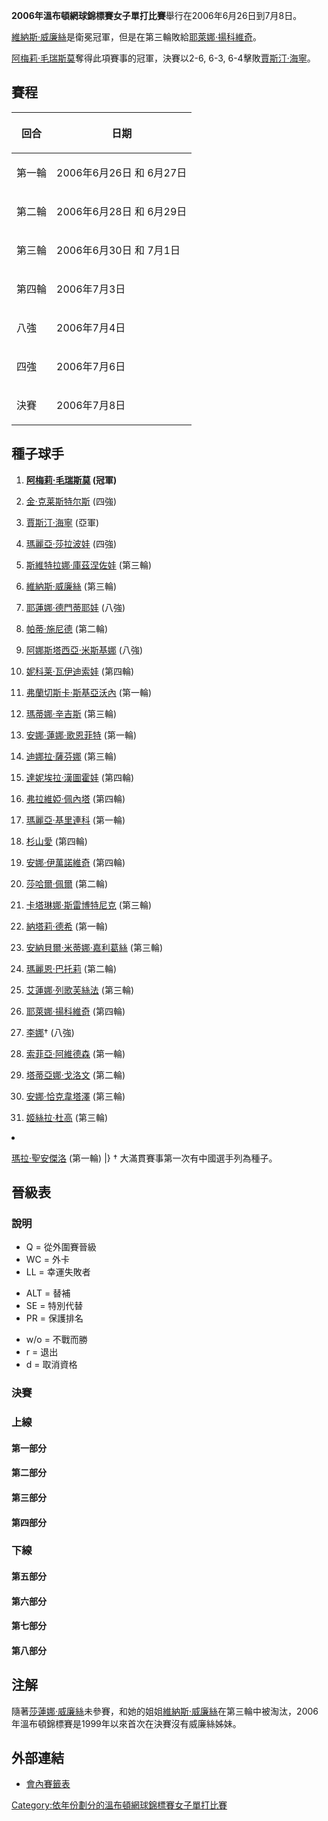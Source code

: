 {{noteTA|G1=Tennis}}

{{main|2006年溫布爾登網球錦標賽}}

'''2006年溫布頓網球錦標賽女子單打比賽'''舉行在2006年6月26日到7月8日。

[[維納斯·威廉絲|維納斯·威廉絲]]是衛冕冠軍，但是在第三輪敗給[[耶萊娜·揚科維奇|耶萊娜·揚科維奇]]。

[[阿梅莉·毛瑞斯莫|阿梅莉·毛瑞斯莫]]奪得此項賽事的冠軍，決賽以2-6, 6-3, 6-4擊敗[[賈斯汀·海寧|賈斯汀·海寧]]。

==賽程==
{| class="wikitable"
! 回合 !! 日期
|-
| 第一輪 ||2006年6月26日 和 6月27日
|-
| 第二輪 ||2006年6月28日 和 6月29日
|-
| 第三輪 ||2006年6月30日 和 7月1日
|-
| 第四輪 ||2006年7月3日
|-
| 八強 ||2006年7月4日
|-
| 四強 ||2006年7月6日
|-
| 決賽 ||2006年7月8日
|}

==種子球手==
{{col-begin}}
{{col-2}}
#{{flagicon|FRA}} '''[[阿梅莉·毛瑞斯莫|阿梅莉·毛瑞斯莫]] (冠軍)'''
#{{flagicon|BEL}} [[金·克莱斯特尔斯|金·克莱斯特尔斯]] (四強)
#{{flagicon|BEL}} [[賈斯汀·海寧|賈斯汀·海寧]] (亞軍)
#{{flagicon|RUS}} [[瑪麗亞·莎拉波娃|瑪麗亞·莎拉波娃]] (四強)
#{{flagicon|RUS}} [[斯維特拉娜·庫茲涅佐娃|斯維特拉娜·庫茲涅佐娃]] (第三輪)
#{{flagicon|USA}} [[維納斯·威廉絲|維納斯·威廉絲]]  (第三輪)
#{{flagicon|RUS}} [[耶蓮娜·德門蒂耶娃|耶蓮娜·德門蒂耶娃]] (八強)
#{{flagicon|SUI}} [[帕蒂·施尼德|帕蒂·施尼德]] (第二輪)
#{{flagicon|RUS}} [[阿娜斯塔西亞·米斯基娜|阿娜斯塔西亞·米斯基娜]] (八強)
#{{flagicon|CZE}} [[妮科莱·瓦伊迪索娃|妮科莱·瓦伊迪索娃]] (第四輪)
#{{flagicon|ITA}} [[弗蘭切斯卡·斯基亞沃內|弗蘭切斯卡·斯基亞沃內]] (第一輪)
#{{flagicon|SUI}} [[瑪蒂娜·辛吉斯|瑪蒂娜·辛吉斯]] (第三輪)
#{{flagicon|GER}} [[安娜·蓮娜·歌恩菲特|安娜·蓮娜·歌恩菲特]] (第一輪)
#{{flagicon|RUS}} [[迪娜拉·薩芬娜|迪娜拉·薩芬娜]] (第三輪)
#{{flagicon|SVK}} [[達妮埃拉·漢圖霍娃|達妮埃拉·漢圖霍娃]] (第四輪)
#{{flagicon|ITA}} [[弗拉維婭·佩內塔|弗拉維婭·佩內塔]] (第四輪)
{{col-2}}
<ol start="17">
<li>{{flagicon|RUS}} [[瑪麗亞·基里連科|瑪麗亞·基里連科]] (第一輪)
<li>{{flagicon|JPN}} [[杉山愛|杉山愛]] (第四輪)
<li>{{flagicon|SCG}} [[安娜·伊萬諾維奇|安娜·伊萬諾維奇]] (第四輪)
<li>{{flagicon|ISR}} [[莎哈爾·佩爾|莎哈爾·佩爾]] (第二輪)
<li>{{flagicon|SLO}} [[卡塔琳娜·斯雷博特尼克|卡塔琳娜·斯雷博特尼克]] (第三輪)
<li>{{flagicon|FRA}} [[納塔莉·德希|納塔莉·德希]] (第一輪)
<li>{{flagicon|ESP}} [[安納貝爾·米蒂娜·嘉利葛絲|安納貝爾·米蒂娜·嘉利葛絲]] (第三輪)
<li>{{flagicon|FRA}} [[瑪麗恩·巴托莉|瑪麗恩·巴托莉]] (第二輪)
<li>{{flagicon|RUS}} [[艾蓮娜·列歌芙絲法|艾蓮娜·列歌芙絲法]] (第三輪)
<li>{{flagicon|SCG}} [[耶萊娜·揚科維奇|耶萊娜·揚科維奇]] (第四輪)
<li>{{flagicon|CHN}} [[李娜_(網球運動員)|李娜]]† (八強)
<li>{{flagicon|SWE}} [[索菲亞·阿維德森|索菲亞·阿維德森]] (第一輪)
<li>{{flagicon|FRA}} [[塔蒂亞娜·戈洛文|塔蒂亞娜·戈洛文]] (第二輪)
<li>{{flagicon|RUS}} [[安娜·恰克韋塔澤|安娜·恰克韋塔澤]] (第三輪)
<li>{{flagicon|ARG}} [[姬絲拉·杜高|姬絲拉·杜高]] (第三輪)
<li>{{flagicon|ITA}} [[瑪拉·聖安傑洛|瑪拉·聖安傑洛]] (第一輪)
|}
† 大滿貫賽事第一次有中國選手列為種子。

== 晉級表 ==
=== 說明 ===
{{col-begin}}
{{col-3}}
* Q = 從外圍賽晉級
* WC = 外卡
* LL = 幸運失敗者
{{col-3}}
* ALT = 替補
* SE = 特別代替
* PR = 保護排名
{{col-3}}
* w/o = 不戰而勝
* r = 退出
* d = 取消資格
{{col-end}}

===決賽===
{{8TeamBracket-Tennis3
| team-width=175
| RD1-seed1=1
| RD1-team1={{flagicon|FRA}} '''[[阿梅莉·毛瑞斯莫|毛瑞斯莫]]
| RD1-score1-1='''6
| RD1-score1-2=3
| RD1-score1-3='''6
| RD1-seed2=9 
| RD1-team2={{flagicon|RUS}} [[阿娜斯塔西亞·米斯基娜|米斯基娜]]
| RD1-score2-1=1
| RD1-score2-2='''6
| RD1-score2-3=3
| RD1-seed3=4 
| RD1-team3={{flagicon|RUS}} '''[[瑪麗亞·莎拉波娃|莎拉波娃]]
| RD1-score3-1='''6
| RD1-score3-2='''6
| RD1-score3-3= 
| RD1-seed4=7 
| RD1-team4={{flagicon|RUS}} [[耶蓮娜·德門蒂耶娃|德門蒂耶娃]]
| RD1-score4-1=1
| RD1-score4-2=4
| RD1-score4-3= 
| RD1-seed5=Q 
| RD1-team5={{flagicon|FRA}} [[斯維玲·布雷蒙·貝爾特拉梅|布雷蒙]]
| RD1-score5-1=4
| RD1-score5-2=4
| RD1-score5-3= 
| RD1-seed6=3
| RD1-team6={{flagicon|BEL}} '''[[賈斯汀·海寧|海寧]]
| RD1-score6-1='''6
| RD1-score6-2='''6
| RD1-score6-3= 
| RD1-seed7=27
| RD1-team7={{flagicon|CHN}} [[李娜_(網球運動員)|李]]
| RD1-score7-1=4
| RD1-score7-2=5
| RD1-score7-3= 
| RD1-seed8=2
| RD1-team8={{flagicon|BEL}} '''[[金·克莱斯特尔斯|克莱斯特尔斯]]
| RD1-score8-1='''6
| RD1-score8-2='''7
| RD1-score8-3= 

| RD2-seed1=1
| RD2-team1={{flagicon|FRA}} '''[[阿梅莉·毛瑞斯莫|毛瑞斯莫]]
| RD2-score1-1='''6
| RD2-score1-2=3
| RD2-score1-3='''6
| RD2-seed2=4
| RD2-team2={{flagicon|RUS}} [[瑪麗亞·莎拉波娃|莎拉波娃]]
| RD2-score2-1=3
| RD2-score2-2='''6'''
| RD2-score2-3=2
| RD2-seed3=3
| RD2-team3={{flagicon|BEL}} '''[[賈斯汀·海寧|海寧]]'''
| RD2-score3-1='''6'''
| RD2-score3-2='''7'''
| RD2-score3-3= 
| RD2-seed4=2
| RD2-team4={{flagicon|BEL}} [[金·克莱斯特尔斯|克莱斯特尔斯]]
| RD2-score4-1=4
| RD2-score4-2=6

| RD3-seed1=1
| RD3-team1={{flagicon|FRA}} '''[[阿梅莉·毛瑞斯莫|毛瑞斯莫]]
| RD3-score1-1=2
| RD3-score1-2='''6
| RD3-score1-3='''6
| RD3-seed2=3
| RD3-team2={{flagicon|BEL}} [[賈斯汀·海寧|海寧]]
| RD3-score2-1='''6
| RD3-score2-2=3
| RD3-score2-3=4
}}
===上線===
====第一部分====
{{16TeamBracket-Compact-Tennis3
| RD1 = 第一輪
| RD2 = 第二輪
| RD3 = 第三輪
| RD4 = 第四輪

| RD1-seed01=1
| RD1-team01={{flagicon|FRA}} '''[[阿梅莉·毛瑞斯莫|毛瑞斯莫]]'''
| RD1-score01-1='''6''' |RD1-score01-2='''6'''
| RD1-seed02=Q
| RD1-team02={{flagicon|Croatia}} [[Ivana_Abramović|Abramovic]]
| RD1-score02-1=0       |RD1-score02-2=0
| RD1-seed03=
| RD1-team03={{flagicon|NED}} [[米雪拉·克拉查克|克拉查克]]
| RD1-score03-1=5       |RD1-score03-2=3
| RD1-seed04=
| RD1-team04={{flagicon|AUS}} '''[[薩曼莎·斯托瑟|斯托瑟]]'''
| RD1-score04-1='''7''' |RD1-score04-2='''6'''
| RD1-seed05=
| RD1-team05={{flagicon|SVK}} [[Jarmila_Gajdosova|Gajdosova]]
| RD1-score05-1=2       |RD1-score05-2=3
| RD1-seed06=Q
| RD1-team06={{flagicon|AUS}} '''[[Nicole_Pratt|Pratt]]'''
| RD1-score06-1='''6''' |RD1-score06-2='''6'''
| RD1-seed07=
| RD1-team07={{flagicon|ARG}} [[Mariana_Díaz-Oliva|Díaz-Oliva]]
| RD1-score07-1='''6''' |RD1-score07-2=2       |RD1-score07-3=7
| RD1-seed08=29
| RD1-team08={{flagicon|FRA}} '''[[塔蒂亞娜·戈洛文|戈洛文]]'''
| RD1-score08-1=3       |RD1-score08-2='''6''' |RD1-score08-3='''9'''
| RD1-seed09=19
| RD1-team09={{flagicon|Serbia and Montenegro}} '''[[安娜·伊萬諾維奇|伊萬諾維奇]]'''
| RD1-score09-1='''7''' |RD1-score09-2='''7'''
| RD1-seed10=
| RD1-team10={{flagicon|SUI}} [[艾曼紐·加利亞爾迪|加利亞爾迪]]
| RD1-score1001=5       |RD1-score10-2=6
| RD1-seed11=
| RD1-team11={{flagicon|POL}} [[Marta_Domachowska|Domachowska]]
| RD1-score11-1=3       |RD1-score11-2='''7''' |RD1-score11-3=4
| RD1-seed12=WC
| RD1-team12={{flagicon|GBR}} '''[[Sarah_Borwell|Borwell]]'''
| RD1-score12-1='''6''' |RD1-score12-2='''6''' |RD1-score12-3='''6'''
| RD1-seed13=
| RD1-team13={{flagicon|USA}} '''[[Mashona_Washington|Washington]]'''
| RD1-score13-1='''6''' |RD1-score13-2='''6'''
| RD1-seed14=
| RD1-team14={{flagicon|GER}} [[祖莉雅·舒露芙|舒露芙]]
| RD1-score14-1=3       |RD1-score14-2=4
| RD1-seed15=
| RD1-team15={{flagicon|USA}} [[Jill_Craybas|Craybas]]
| RD1-score15-1='''6''' |RD1-score15-2=5       |RD1-score15-3=5
| RD1-seed16=14
| RD1-team16={{flagicon|RUS}} '''[[迪娜拉·薩芬娜|薩芬娜]]'''
| RD1-score16-1=3       |RD1-score16-2='''7''' |RD1-score16-3='''7'''

| RD2-seed01=1
| RD2-team01={{flagicon|FRA}} '''[[阿梅莉·毛瑞斯莫|毛瑞斯莫]]'''
| RD2-score01-1='''6''' |RD2-score01-2='''6'''
| RD2-seed02=
| RD2-team02={{flagicon|AUS}} [[薩曼莎·斯托瑟|斯托瑟]]
| RD2-score02-1=4       |RD2-score02-2=2
| RD2-seed03=Q
| RD2-team03={{flagicon|AUS}} '''[[Nicole_Pratt|Pratt]]'''
| RD2-score03-1=2       |RD2-score03-2='''6''' |RD2-score03-3='''6'''
| RD2-seed04=29
| RD2-team04={{flagicon|FRA}} [[塔蒂亞娜·戈洛文|戈洛文]]
| RD2-score04-1='''6''' |RD2-score04-2=4       |RD2-score04-3=4
| RD2-seed05=19
| RD2-team05={{flagicon|Serbia and Montenegro}} '''[[安娜·伊萬諾維奇|伊萬諾維奇]]'''
| RD2-score05-1='''6''' |RD2-score05-2='''6'''
| RD2-seed06=WC
| RD2-team06={{flagicon|GBR}} [[Sarah_Borwell|Borwell]]
| RD2-score06-1=1       |RD2-score06-2=2
| RD2-seed07=
| RD2-team07={{flagicon|USA}} [[Mashona_Washington|Washington]]
| RD2-score07-1='''6''' |RD2-score07-2=4       |RD2-score07-3=1
| RD2-seed08=14
| RD2-team08={{flagicon|RUS}} '''[[迪娜拉·薩芬娜|薩芬娜]]'''
| RD2-score08-1=4       |RD2-score08-2='''6''' |RD2-score08-3='''6'''

| RD3-seed01=1
| RD3-team01={{flagicon|FRA}} '''[[阿梅莉·毛瑞斯莫|毛瑞斯莫]]'''
| RD3-score01-1='''6''' |RD3-score01-2='''6'''
| RD3-seed02=Q
| RD3-team02={{flagicon|AUS}} [[Nicole_Pratt|Pratt]]
| RD3-score02-1=1       |RD3-score02-2=2
| RD3-seed03=19
| RD3-team03={{flagicon|Serbia and Montenegro}} '''[[安娜·伊萬諾維奇|伊萬諾維奇]]'''
| RD3-score03-1=3       |RD3-score03-2='''7''' |RD3-score03-3='''6'''
| RD3-seed04=14
| RD3-team04={{flagicon|RUS}} [[迪娜拉·薩芬娜|薩芬娜]]
| RD3-score04-1='''6''' |RD3-score04-2=6       |RD3-score04-3=1

| RD4-seed01=1
| RD4-team01={{flagicon|FRA}} '''[[阿梅莉·毛瑞斯莫|毛瑞斯莫]]'''
| RD4-score01-1='''6''' |RD4-score01-2='''6'''
| RD4-seed02=19
| RD4-team02={{flagicon|Serbia and Montenegro}} [[安娜·伊萬諾維奇|伊萬諾維奇]]
| RD4-score02-1=3       |RD4-score02-2=4
}}

====第二部分====
{{16TeamBracket-Compact-Tennis3
| RD1 = 第一輪
| RD2 = 第二輪
| RD3 = 第三輪
| RD4 = 第四輪

| RD1-seed01=9
| RD1-team01={{flagicon|RUS}} '''[[阿娜斯塔西亞·米斯基娜|米斯基娜]]'''
| RD1-score01-1='''6''' |RD1-score01-2='''6'''
| RD1-seed02=WC
| RD1-team02={{flagicon|ZIM}} [[卡拉·布萊克|布萊克]]
| RD1-score02-1=0       |RD1-score02-2=4
| RD1-seed03=
| RD1-team03={{flagicon|GER}} '''[[Martina_Müller|Müller]]'''
| RD1-score03-1='''6''' |RD1-score03-2='''6'''
| RD1-seed04=
| RD1-team04={{flagicon|EST}} [[卡婭·卡內皮|卡內皮]]
| RD1-score04-1=4       |RD1-score04-2=4
| RD1-seed05=Q
| RD1-team05={{flagicon|ARG}} '''[[Clarisa_Fernández|Fernández]]'''
| RD1-score05-1='''6''' |RD1-score05-2=4       |RD1-score05-3=4
| RD1-seed06=
| RD1-team06={{flagicon|ESP}} [[Conchita_Martínez_Granados|Martinez G.]]
| RD1-score06-1=2       |RD1-score06-2='''6''' |RD1-score06-3=3r
| RD1-seed07=
| RD1-team07={{flagicon|TPE}} [[謝淑薇|謝]]
| RD1-score07-1=3       |RD1-score07-2=2
| RD1-seed08=23
| RD1-team08={{flagicon|ESP}} '''[[安納貝爾·米蒂娜·嘉利葛絲|米蒂娜·嘉利葛絲]]'''
| RD1-score08-1='''7''' |RD1-score08-2='''6'''
| RD1-seed09=26
| RD1-team09={{flagicon|Serbia and Montenegro}} '''[[耶萊娜·揚科維奇|揚科維奇]]'''
| RD1-score09-1='''6''' |RD1-score09-2='''6'''
| RD1-seed10=
| RD1-team10={{flagicon|ESP}} [[Lourdes_Domínguez_Lino|Domínguez Lino]]
| RD1-score10-1=3       |RD1-score10-2=4
| RD1-seed11=LL
| RD1-team11={{flagicon|UKR}} [[尤莉亞·瓦庫連科|瓦庫連科]]
| RD1-score11-1=4       |RD1-score11-2=r
| RD1-seed12=
| RD1-team12={{flagicon|USA}} '''[[金久慈|金]]'''
| RD1-score12-1=5
| RD1-seed13=
| RD1-team13={{flagicon|USA}} '''[[麗莎·雷蒙德|雷蒙德]]'''
| RD1-score13-1=3
| RD1-seed14=Q
| RD1-team14={{flagicon|RUS}} [[Yaroslava_Shvedova|Shvedova]]
| RD1-score14-1=5       |RD1-score14-2=r
| RD1-seed15=
| RD1-team15={{flagicon|USA}} [[比丹妮·瑪迪克|瑪迪克]]
| RD1-score15-1=1       |RD1-score15-2=0
| RD1-seed16=6
| RD1-team16={{flagicon|USA}} '''[[維納斯·威廉絲|V 威廉絲]]'''
| RD1-score16-1='''6''' |RD1-score16-2='''6'''

| RD2-seed01=9
| RD2-team01={{flagicon|RUS}} '''[[阿娜斯塔西亞·米斯基娜|米斯基娜]]'''
| RD2-score01-1='''6''' |RD2-score01-2='''6'''
| RD2-seed02=
| RD2-team02={{flagicon|GER}} [[Martina_Müller|Müller]]
| RD2-score02-1=2       |RD2-score02-2=1
| RD2-seed03=Q
| RD2-team03={{flagicon|ARG}} [[Clarisa_Fernández|Fernández]]
| RD2-score03-1='''7''' |RD2-score03-2=5       |RD2-score03-3=9
| RD2-seed04=23
| RD2-team04={{flagicon|ESP}} '''[[安納貝爾·米蒂娜·嘉利葛絲|米蒂娜·嘉利葛絲]]'''
| RD2-score04-1=6       |RD2-score04-2='''7''' |RD2-score04-3='''11'''
| RD2-seed05=26
| RD2-team05={{flagicon|Serbia and Montenegro}} '''[[耶萊娜·揚科維奇|揚科維奇]]'''
| RD2-score05-1='''6''' |RD2-score05-2=4       |RD2-score05-3='''6'''
| RD2-seed06=
| RD2-team06={{flagicon|USA}} [[金久慈|金]]
| RD2-score06-1=2       |RD2-score06-2='''6''' |RD2-score06-3=4
| RD2-seed07=
| RD2-team07={{flagicon|USA}} [[麗莎·雷蒙德|雷蒙德]]
| RD2-score07-1='''7''' |RD2-score07-2=5       |RD2-score07-3=2
| RD2-seed08=6
| RD2-team08={{flagicon|USA}} '''[[維納斯·威廉絲|V 威廉絲]]'''
| RD2-score08-1=6       |RD2-score08-2='''7''' |RD2-score08-3='''6'''

| RD3-seed01=9
| RD3-team01={{flagicon|RUS}} '''[[阿娜斯塔西亞·米斯基娜|米斯基娜]]'''
| RD3-score01-1='''6''' |RD3-score01-2='''6'''
| RD3-seed02=23
| RD3-team02={{flagicon|ESP}} [[安納貝爾·米蒂娜·嘉利葛絲|米蒂娜·嘉利葛絲]]
| RD3-score02-1=3       |RD3-score02-2=4
| RD3-seed03=26
| RD3-team03={{flagicon|Serbia and Montenegro}} '''[[耶萊娜·揚科維奇|揚科維奇]]'''
| RD3-score03-1='''7''' |RD3-score03-2=4       |RD3-score03-3='''6'''
| RD3-seed04=6
| RD3-team04={{flagicon|USA}} [[維納斯·威廉絲|V 威廉絲]]
| RD3-score04-1=6       |RD3-score04-2='''6''' |RD3-score04-3=4

| RD4-seed01=9
| RD4-team01={{flagicon|RUS}} '''[[阿娜斯塔西亞·米斯基娜|米斯基娜]]'''
| RD4-score01-1='''6''' |RD4-score01-2='''7'''
| RD4-seed02=26
| RD4-team02={{flagicon|Serbia and Montenegro}} [[耶萊娜·揚科維奇|揚科維奇]]
| RD4-score02-1=4       |RD4-score02-2=6
}}

====第三部分====
{{16TeamBracket-Compact-Tennis3
| RD1=第一輪
| RD2=第二輪
| RD3=第三輪
| RD4=第四輪

| RD1-seed01=4
| RD1-team01={{flagicon|RUS}} '''[[瑪麗亞·莎拉波娃|莎拉波娃]]'''
| RD1-score01-1='''6''' |RD1-score01-2='''6'''
| RD1-seed02=
| RD1-team02={{flagicon|ISR}} [[Anna_Smashnova|Smashnova]]
| RD1-score02-1=2       |RD1-score02-2=0
| RD1-seed03=
| RD1-team03={{flagicon|USA}} '''[[Ashley_Harkleroad|Harkleroad]]'''
| RD1-score03-1='''6''' |RD1-score03-2='''6'''
| RD1-seed04=
| RD1-team04={{flagicon|CRO}} [[Jelena_Kostanić|Kostanić]]
| RD1-score04-1=3       |RD1-score04-2=2
| RD1-seed05=
| RD1-team05={{flagicon|ESP}} [[Laura_Pous-Tio|Pous-Tio]]
| RD1-score05-1=3       |RD1-score05-2=1
| RD1-seed06=
| RD1-team06={{flagicon|HUN}} '''[[Melinda_Czink|Czink]]'''
| RD1-score06-1='''6''' |RD1-score06-2='''6'''
| RD1-seed07=
| RD1-team07={{flagicon|USA}} '''[[艾美·弗雷澤|弗雷澤]]'''
| RD1-score07-1=3       |RD1-score07-2='''6''' |RD1-score07-3='''6'''
| RD1-seed08=32
| RD1-team08={{flagicon|ITA}} [[瑪拉·聖安傑洛|聖安傑洛]]
| RD1-score08-1='''6''' |RD1-score08-2=3       |RD1-score08-3=4
| RD1-seed09=20
| RD1-team09={{flagicon|ISR}} '''[[莎哈爾·佩爾|佩爾]]'''
| RD1-score09-1='''6''' |RD1-score09-2='''6'''
| RD1-seed10=
| RD1-team10={{flagicon|UKR}} [[Juliana_Fedak|Fedak]]
| RD1-score10-1=2       |RD1-score10-2=1
| RD1-seed11=
| RD1-team11={{flagicon|GRE}} [[埃萊妮·達尼利都|達尼利都]]
| RD1-score11-1=4       |RD1-score11-2=4
| RD1-seed12=
| RD1-team12={{flagicon|CHN}} '''[[彭帥|彭]]'''
| RD1-score12-1='''6''' |RD1-score12-2='''6'''
| RD1-seed13=
| RD1-team13={{flagicon|EST}} [[瑪蕾特·阿尼|阿尼]]
| RD1-score13-1=1       |RD1-score13-2=6
| RD1-seed14=
| RD1-team14={{flagicon|USA}} '''[[Laura_Granville|Granville]]'''
| RD1-score14-1='''6''' |RD1-score14-2='''7'''
| RD1-seed15=
| RD1-team15={{flagicon|GER}} [[Sandra_Klösel|Klösel]]
| RD1-score15-1='''7''' |RD1-score15-2=4       |RD1-score15-3=2
| RD1-seed16=16
| RD1-team16={{flagicon|ITA}} '''[[弗拉維婭·佩內塔|佩內塔]]'''
| RD1-score16=1=5       |RD1-score16-2='''6''' |RD1-score16-3='''6'''

| RD2-seed01=4
| RD2-team01={{flagicon|RUS}} '''[[瑪麗亞·莎拉波娃|莎拉波娃]]'''
| RD2-score01-1='''6''' |RD2-score01-2='''6'''
| RD2-seed02=
| RD2-team02={{flagicon|USA}} [[Ashley_Harkleroad|Harkleroad]]
| RD2-score02-1=2       |RD2-score02-2=2
| RD2-seed03=
| RD2-team03={{flagicon|HUN}} [[Melinda_Czink|Czink]]
| RD2-score03-1=2       |RD2-score03-2=3
| RD2-seed04=
| RD2-team04={{flagicon|USA}} '''[[艾美·弗雷澤|弗雷澤]]'''
| RD2-score04-1='''6''' |RD2-score04-2='''6'''
| RD2-seed05=20
| RD2-team05={{flagicon|ISR}} [[莎哈爾·佩爾|佩爾]]
| RD2-score05-1=4       |RD2-score05-2=6
| RD2-seed06=
| RD2-team06={{flagicon|CHN}} '''[[彭帥|彭]]'''
| RD2-score06-1='''6''' |RD2-score06-2='''7'''
| RD2-seed07=
| RD2-team07={{flagicon|USA}} [[Laura_Granville|Granville]]
| RD2-score07-1=2       |RD2-score07-2=1
| RD2-seed08=16
| RD2-team08={{flagicon|ITA}} '''[[弗拉維婭·佩內塔|佩內塔]]'''
| RD2-score08-1='''6''' |RD2-score08-2='''6'''

| RD3-seed01=4
| RD3-team01={{flagicon|RUS}} '''[[瑪麗亞·莎拉波娃|莎拉波娃]]'''
| RD3-score01-1='''6''' |RD3-score01-2='''6'''
| RD3-seed02=
| RD3-team02={{flagicon|USA}} [[艾美·弗雷澤|弗雷澤]]
| RD3-score02-1=3       |RD3-score02-2=2
| RD3-seed03=
| RD3-team03={{flagicon|CHN}} [[彭帥|彭]]
| RD3-score03-1=2       |RD3-score03-2=3
| RD3-seed04=16
| RD3-team04={{flagicon|ITA}} '''[[弗拉維婭·佩內塔|佩內塔]]'''
| RD3-score04-1='''6''' |RD3-score04-2='''6'''

| RD4-seed01=4
| RD4-team01={{flagicon|RUS}} '''[[瑪麗亞·莎拉波娃|莎拉波娃]]'''
| RD4-score01-1='''7''' |RD4-score01-2=3       |RD4-score01-3='''6'''
| RD4-seed02=16
| RD4-team02={{flagicon|ITA}} [[弗拉維婭·佩內塔|佩內塔]]
| RD4-score02-1=6       |RD4-score02-2='''6''' |RD4-score02-3=3
}}

====第四部分====
{{16TeamBracket-Compact-Tennis3
| RD1=第一輪
| RD2=第二輪
| RD3=第三輪
| RD4=第四輪

| RD1-seed01=11
| RD1-team01={{flagicon|ITA}} [[弗蘭切斯卡·斯基亞沃內|斯基亞沃內]]
| RD1-score01-1='''6''' |RD1-score01-2=3       |RD1-score01-3=4
| RD1-seed02=WC
| RD1-team02={{flagicon|GBR}} '''[[Melanie_South|South]]'''
| RD1-score02-1=3       |RD1-score02-2='''6''' |RD1-score02-3='''6'''
| RD1-seed03=
| RD1-team03={{flagicon|USA}} '''[[謝尼·佩里|佩里]]'''
| RD1-score03-1='''7''' |RD1-score03-2=5       |RD1-score03-3='''7'''
| RD1-seed04=Q
| RD1-team04={{flagicon|GER}} [[Kristina_Barrois|Barrois]]
| RD1-score04-1=5       |RD1-score04-2='''7''' |RD1-score04-3=6
| RD1-seed05=
| RD1-team05={{flagicon|RUS}} '''[[Anastassia_Rodionova|Rodionova]]'''
| RD1-score05-1=1       |RD1-score05-2='''7''' |RD1-score05-3='''6'''
| RD1-seed06=
| RD1-team06={{flagicon|FRA}} [[艾米莉·露華|露華]]
| RD1-score06-1='''6''' |RD1-score06-2=6       |RD1-score06-3=4
| RD1-seed07=
| RD1-team07={{flagicon|AUT}} '''[[西比爾·巴默爾|巴默爾]]'''
| RD1-score07-1='''7''' |RD1-score07-2='''7'''
| RD1-seed08=22
| RD1-team08={{flagicon|FRA}} [[納塔莉·德希|德希]]
| RD1-score08-1=5       |RD1-score08-2=5
| RD1-seed09=25
| RD1-team09={{flagicon|RUS}} '''[[艾蓮娜·列歌芙絲法|列歌芙絲法]]'''
| RD1-score09-1='''6''' |RD1-score09-2='''6'''
| RD1-seed10=
| RD1-team10={{flagicon|FRA}} [[Stéphanie_Foretz|Foretz]]
| RD1-score10-1=0       |RD1-score10-2=2
| RD1-seed11=
| RD1-team11={{flagicon|CHN}} '''[[孫甜甜|孫]]'''
| RD1-score11-1='''6''' |RD1-score11-2='''6'''
| RD1-seed12=
| RD1-team12={{flagicon|ITA}} [[Nathalie_Vierin|Vierin]]
| RD1-score12-1=3       |RD1-score12-2=4
| RD1-seed13=
| RD1-team13={{flagicon|USA}} '''[[Meghann_Shaughnessy|Shaughnessy]]'''
| RD1-score13-1=4       |RD1-score13-2='''6''' |RD1-score13-3='''6'''
| RD1-seed14=
| RD1-team14={{flagicon|UKR}} [[阿廖娜·邦達連科|邦達連科]]
| RD1-score14-1='''6''' |RD1-score14-2=2       |RD1-score14-3=3
| RD1-seed15=
| RD1-team15={{flagicon|IND}} [[薩尼婭·米爾扎|米爾扎]]
| RD1-score15-1=6       |RD1-score15-2=5
| RD1-seed16=7
| RD1-team16={{flagicon|RUS}} '''[[耶蓮娜·德門蒂耶娃|德門蒂耶娃]]'''
| RD1-score16-1='''7''' |RD1-score16-2='''7'''

| RD2-seed01=WC
| RD2-team01={{flagicon|GBR}} [[Melanie_South|South]]
| RD2-score01-1=6       |RD2-score01-2=2
| RD2-seed02=
| RD2-team02={{flagicon|USA}} '''[[謝尼·佩里|佩里]]'''
| RD2-score02-1='''7''' |RD2-score02-2='''6'''
| RD2-seed03=
| RD2-team03={{flagicon|RUS}} [[Anastassia_Rodionova|Rodionova]]
| RD2-score03-1=4       |RD2-score03-2=4
| RD2-seed04=
| RD2-team04={{flagicon|AUT}} '''[[西比爾·巴默爾|巴默爾]]'''
| RD2-score04-1='''6''' |RD2-score04-2='''6'''
| RD2-seed05=25
| RD2-team05={{flagicon|RUS}} '''[[艾蓮娜·列歌芙絲法|列歌芙絲法]]'''
| RD2-score05-1='''6''' |RD2-score05-2='''6'''
| RD2-seed06=
| RD2-team06={{flagicon|CHN}} [[孫甜甜|孫]]
| RD2-score06-1=3       |RD2-score06-2=3
| RD2-seed07=
| RD2-team07={{flagicon|USA}} [[Meghann_Shaughnessy|Shaughnessy]]
| RD2-score07-1='''7''' |RD2-score07-2=3       |RD2-score07-3=5
| RD2-seed08=7
| RD2-team08={{flagicon|RUS}} '''[[耶蓮娜·德門蒂耶娃|德門蒂耶娃]]'''
| RD2-score0801=5       |RD2-score08-2='''6''' |RD2-score08-3='''7'''

| RD3-seed01=
| RD3-team01={{flagicon|USA}} '''[[謝尼·佩里|佩里]]'''
| RD3-score01-1='''7''' |RD3-score01-2='''6'''
| RD3-seed02=
| RD3-team02={{flagicon|AUT}} [[西比爾·巴默爾|巴默爾]]
| RD3-score02-1=5       |RD3-score02-2=3
| RD3-seed03=25
| RD3-team03={{flagicon|RUS}} [[艾蓮娜·列歌芙絲法|列歌芙絲法]]
| RD3-score03-1=5       |RD3-score03-2=3
| RD3-seed04=7
| RD3-team04={{flagicon|RUS}} '''[[耶蓮娜·德門蒂耶娃|德門蒂耶娃]]'''
| RD3-score04-1='''7''' |RD3-score04-2='''6'''

| RD4-seed01=
| RD4-team01={{flagicon|USA}} [[謝尼·佩里|佩里]]
| RD4-score01-1=2       |RD4-score01-2=0
| RD4-seed02=7
| RD4-team02={{flagicon|RUS}} '''[[耶蓮娜·德門蒂耶娃|德門蒂耶娃]]'''
| RD4-score02-1='''6''' |RD4-score02-2='''6'''
}}

===下線===
====第五部分====
{{16TeamBracket-Compact-Tennis3
| RD1=第一輪
| RD2=第二輪
| RD3=第三輪
| RD4=第四輪

| RD1-seed01=8
| RD1-team01={{flagicon|SUI}} '''[[帕蒂·施尼德|施尼德]]'''
| RD1-score01-1=2       |RD1-score01-2='''7''' |RD1-score01-3='''6'''
| RD1-seed02=
| RD1-team02={{flagicon|ITA}} [[Antonella_Serra_Zanetti|Serra Zanetti]]
| RD1-score02-1='''6''' |RD1-score02-2=6       |RD1-score02-3=2
| RD1-seed03=
| RD1-team03={{flagicon|BLR}} [[Anastasiya_Yakimova|Yakimova]]
| RD1-score03-1=5       |RD1-score03-2=3
| RD1-seed04=Q
| RD1-team04={{flagicon|FRA}} '''[[斯維玲·布雷蒙·貝爾特拉梅|布雷蒙]]'''
| RD1-score04-1='''7''' |RD1-score04-2='''6'''
| RD1-seed05=
| RD1-team05={{flagicon|CZE}} [[Hana_Šromová|Šromová]]
| RD1-score05-1=4       |RD1-score05-2=3
| RD1-seed06=
| RD1-team06={{flagicon|ESP}} '''[[維吉尼亞·勞諾·帕斯奎爾|勞諾·帕斯奎爾]]'''
| RD1-score06-1='''6''' |RD1-score06-2='''6'''
| RD1-seed07=
| RD1-team07={{flagicon|FIN}} [[Emma_Laine|Laine]]
| RD1-score07-1=6       |RD1-score07-2=1
| RD1-seed08=31
| RD1-team08={{flagicon|ARG}} '''[[姬絲拉·杜高|杜高]]'''
| RD1-score08-1='''7''' |RD1-score08-2='''6'''
| RD1-seed09=18
| RD1-team09={{flagicon|JPN}} '''[[杉山愛|杉山]]'''
| RD1-score09-1='''6''' |RD1-score09-2='''7'''
| RD1-seed10=WC
| RD1-team10={{flagicon|GBR}} [[Naomi_Cavaday|Cavaday]]
| RD1-score10-1=4       |RD1-score10-2=5
| RD1-seed11=
| RD1-team11={{flagicon|RUS}} [[菲娜·杜舒芬娜|杜舒芬娜]]
| RD1-score11-1='''6''' |RD1-score11-2=4       |RD1-score11-3=2
| RD1-seed12=
| RD1-team12={{flagicon|JPN}} '''[[森上亞希子|森上]]'''
| RD1-score12-1=1       |RD1-score12-2='''6''' |RD1-score12-3='''6'''
| RD1-seed13=
| RD1-team13={{flagicon|ITA}} '''[[塔夏娜·加賓|加賓]]'''
| RD1-score13-1=2       |RD1-score13-2='''7''' |RD1-score13-3='''6'''
| RD1-seed14=WC
| RD1-team14={{flagicon|GBR}} [[Katie_O'Brien|O'Brien]]
| RD1-score14-1='''6''' |RD1-score14-2=6       |RD1-score14-3=2
| RD1-seed15=
| RD1-team15={{flagicon|UKR}} [[Olga_Savchuk|Savchuk]]
| RD1-score15-1=2       |RD1-score15-2=2
| RD1-seed16=12
| RD1-team16={{flagicon|SUI}} '''[[瑪蒂娜·辛吉斯|辛吉斯]]'''
| RD1-score16-1='''6''' |RD1-score16-2='''6'''

| RD2-seed01=8
| RD2-team01={{flagicon|SUI}} [[帕蒂·施尼德|施尼德]]
| RD2-score01-1='''6''' |RD2-score01-2=1       |RD2-score01-3=4
| RD2-seed02=Q
| RD2-team02={{flagicon|FRA}} '''[[斯維玲·布雷蒙·貝爾特拉梅|布雷蒙]]'''
| RD2-score02-1=4       |RD2-score02-2='''6''' |RD2-score02-3='''6'''
| RD2-seed03=
| RD2-team03={{flagicon|ESP}} [[維吉尼亞·勞諾·帕斯奎爾|勞諾·帕斯奎爾]]
| RD2-score03-1=5       |RD2-score03-2=4
| RD2-seed04=31
| RD2-team04={{flagicon|ARG}} '''[[姬絲拉·杜高|杜高]]'''
| RD2-score04-1='''7''' |RD2-score04-2='''6'''
| RD2-seed05=18
| RD2-team05={{flagicon|JPN}} '''[[杉山愛|杉山]]'''
| RD2-score05-1='''6''' |RD2-score05-2='''7'''
| RD2-seed06=
| RD2-team06={{flagicon|JPN}} [[森上亞希子|森上]]
| RD2-score06-1=2       |RD2-score06-2=5
| RD2-seed07=
| RD2-team07={{flagicon|ITA}} [[塔夏娜·加賓|加賓]]
| RD2-score07-1=1       |RD2-score07-2=2
| RD2-seed08=12
| RD2-team08={{flagicon|SUI}} '''[[瑪蒂娜·辛吉斯|辛吉斯]]'''
| RD2-score08-1='''6''' |RD2-score08-2='''6'''

| RD3-seed01=Q
| RD3-team01={{flagicon|FRA}} '''[[斯維玲·布雷蒙·貝爾特拉梅|布雷蒙]]'''
| RD3-score01-1='''7''' |RD3-score01-2=5       |RD3-score01-3='''7'''
| RD3-seed02=31
| RD3-team02={{flagicon|ARG}} [[姬絲拉·杜高|杜高]]
| RD3-score02-1=6       |RD3-score02-2='''7''' |RD3-score02-3=5
| RD3-seed03=18
| RD3-team03={{flagicon|JPN}} '''[[杉山愛|杉山]]'''
| RD3-score03-1='''7''' |RD3-score03-2=3       |RD3-score03-3='''6'''
| RD3-seed04=12
| RD3-team04={{flagicon|SUI}} [[瑪蒂娜·辛吉斯|辛吉斯]]
| RD3-score04-1=5       |RD3-score04-2='''6''' |RD3-score04-3=4

| RD4-seed01=Q
| RD4-team01={{flagicon|FRA}} '''[[斯維玲·布雷蒙·貝爾特拉梅|布雷蒙]]'''
| RD4-score01-1='''7''' |RD4-score01-2='''6'''
| RD4-seed02=18
| RD4-team02={{flagicon|JPN}} [[杉山愛|杉山]]
| RD4-score02-1=6       |RD4-score02-2=3
}}

====第六部分====
{{16TeamBracket-Compact-Tennis3
| RD1=第一輪
| RD2=第二輪
| RD3=第三輪
| RD4=第四輪

| RD1-seed01=15
| RD1-team01={{flagicon|SVK}} '''[[達妮埃拉·漢圖霍娃|漢圖霍娃]]'''
| RD1-score01-1='''6''' |RD1-score01-2=4       |RD1-score01-3='''6'''
| RD1-seed02=
| RD1-team02={{flagicon|ITA}} [[Maria_Elena_Camerin|Camerin]]
| RD1-score02-1=4       |RD1-score02-2='''6''' |RD1-score02-3=1
| RD1-seed03=Q
| RD1-team03={{flagicon|BEL}} [[Kirsten_Flipkens|Flipkens]]
| RD1-score03-1='''6''' |RD1-score03-2=4       |RD1-score03-3=1
| RD1-seed04=
| RD1-team04={{flagicon|USA}} '''[[Jamea_Jackson|Jackson]]'''
| RD1-score04-1=4       |RD1-score04-2='''6''' |RD1-score04-3='''6'''
| RD1-seed05=WC
| RD1-team05={{flagicon|AUS}} '''[[艾麗西亞·莫利克|莫利克]]'''
| RD1-score05-1='''7''' |RD1-score05-2='''6'''
| RD1-seed06=Q
| RD1-team06={{flagicon|TPE}} [[詹詠然|詹]]
| RD1-score06-1=5       |RD1-score06-2=1
| RD1-seed07=
| RD1-team07={{flagicon|SVK}} [[Martina_Suchá|Suchá]]
| RD1-score07-1=4       |RD1-score07-2=1
| RD1-seed08=21
| RD1-team08={{flagicon|Slovenia}} '''[[卡塔琳娜·斯雷博特尼克|斯雷博特尼克]]'''
| RD1-score08-1='''6''' |RD1-score08-2='''6'''
| RD1-seed09=30
| RD1-team09={{flagicon|RUS}} '''[[安娜·恰克韋塔澤|恰克韋塔澤]]'''
| RD1-score09-1='''6''' |RD1-score09-2='''6'''
| RD1-seed10=
| RD1-team10={{flagicon|CHN}} [[晏紫|晏]]
| RD1-score10-1=3       |RD1-score10-2=2
| RD1-seed11=
| RD1-team11={{flagicon|ESP}} [[瑪麗亞·桑切斯·洛倫佐|桑切斯·洛倫佐]]
| RD1-score11-1='''6''' |RD1-score11-2=4       |RD1-score11-3=3
| RD1-seed12=
| RD1-team12={{flagicon|RUS}} '''[[艾蓮娜·費絲蓮娜|費絲蓮娜]]'''
| RD1-score12-1=2       |RD1-score12-2='''6''' |RD1-score12-3='''6'''
| RD1-seed13=
| RD1-team13={{flagicon|JPN}} [[中村藍子|中村]]
| RD1-score13-1=3       |RD1-score13-2='''6''' |RD1-score13-3=3
| RD1-seed14=
| RD1-team14={{flagicon|RUS}} '''[[Ekaterina_Bychkova|Bychkova]]'''
| RD1-score14-1='''6''' |RD1-score14-2=1       |RD1-score14-3='''6'''
| RD1-seed15=
| RD1-team15={{flagicon|CHN}} [[袁夢|袁]]
| RD1-score15-1=0       |RD1-score15-2=1
| RD1-seed16=3
| RD1-team16={{flagicon|Belgium}} '''[[賈斯汀·海寧|海寧]]'''
| RD1-score16-1='''6''' |RD1-score16-2='''6'''

| RD2-seed01=15
| RD2-team01={{flagicon|SVK}} '''[[達妮埃拉·漢圖霍娃|漢圖霍娃]]'''
| RD2-score01-1='''6''' |RD2-score01-2=4       |RD2-score01-3='''7'''
| RD2-seed02=
| RD2-team02={{flagicon|USA}} [[Jamea_Jackson|Jackson]]
| RD2-score02-1=3       |RD2-score02-2='''6''' |RD2-score02-3=5
| RD2-seed03=WC
| RD2-team03={{flagicon|AUS}} [[艾麗西亞·莫利克|莫利克]]
| RD2-score03-1=2       |RD2-score03-2=1
| RD2-seed04=21
| RD2-team04={{flagicon|Slovenia}} '''[[卡塔琳娜·斯雷博特尼克|斯雷博特尼克]]'''
| RD2-score04-1='''6''' |RD2-score04-2='''6'''
| RD2-seed05=30
| RD2-team05={{flagicon|RUS}} '''[[安娜·恰克韋塔澤|恰克韋塔澤]]'''
| RD2-score05-1='''6''' |RD2-score05-2=3       |RD2-score05-3='''6'''
| RD2-seed06=
| RD2-team06={{flagicon|RUS}} [[艾蓮娜·費絲蓮娜|費絲蓮娜]]
| RD2-score06-1=4       |RD2-score06-2='''6''' |RD2-score06-3=3
| RD2-seed07=
| RD2-team07={{flagicon|RUS}} [[Ekaterina_Bychkova|Bychkova]]
| RD2-score07-1=1       |RD2-score07-2=2
| RD2-seed08=3
| RD2-team08={{flagicon|Belgium}} '''[[賈斯汀·海寧|海寧]]'''
| RD2-score08-1='''6''' |RD2-score08-2='''6'''

| RD3-seed01=15
| RD3-team01={{flagicon|SVK}} '''[[達妮埃拉·漢圖霍娃|漢圖霍娃]]'''
| RD3-score01-1='''6''' |RD3-score01-2='''7'''
| RD3-seed02=21
| RD3-team02={{flagicon|Slovenia}} [[卡塔琳娜·斯雷博特尼克|斯雷博特尼克]]
| RD3-score02-1=4       |RD3-score02-2=6
| RD3-seed03=30
| RD3-team03={{flagicon|RUS}} [[安娜·恰克韋塔澤|恰克韋塔澤]]
| RD3-score03-1=2       |RD3-score03-2=3
| RD3-seed04=3
| RD3-team04={{flagicon|Belgium}} '''[[賈斯汀·海寧|海寧]]'''
| RD3-score04-1='''6''' |RD3-score04-2='''6'''

| RD4-seed01=15
| RD4-team01={{flagicon|SVK}} [[達妮埃拉·漢圖霍娃|漢圖霍娃]]
| RD4-score01-1=3       |RD4-score01-2=1
| RD4-seed02=3
| RD4-team02={{flagicon|Belgium}} '''[[賈斯汀·海寧|海寧]]'''
| RD4-score02-1='''6''' |RD4-score02-2='''6'''
}}

====第七部分====
{{16TeamBracket-Compact-Tennis3
| RD1=第一輪
| RD2=第二輪
| RD3=第三輪
| RD4=第四輪

| RD1-seed01=5
| RD1-team01={{flagicon|RUS}} '''[[斯維特拉娜·庫茲涅佐娃|庫茲涅佐娃]]'''
| RD1-score01-1='''6''' |RD1-score01-2='''6'''
| RD1-seed02=Q
| RD1-team02={{flagicon|ITA}} [[Romina_Oprandi|Oprandi]]
| RD1-score02-1=3       |RD1-score02-2=2
| RD1-seed03=
| RD1-team03={{flagicon|CZE}} '''[[Květa_Peschke|Peschke]]'''
| RD1-score03-1='''6''' |RD1-score03-2='''6'''
| RD1-seed04=
| RD1-team04={{flagicon|Puerto Rico}} [[Kristina_Brandi|Brandi]]
| RD1-score04-1=3       |RD1-score04-2=0
| RD1-seed05=Q
| RD1-team05={{flagicon|USA}} '''[[Meilen_Tu|Tu]]'''
| RD1-score05-1='''6''' |RD1-score05-2='''6'''
| RD1-seed06=Q
| RD1-team06={{flagicon|RUS}} [[Vasilisa_Bardina|Bardina]]
| RD1-score06-1=3       |RD1-score06-2=0
| RD1-seed07=
| RD1-team07={{flagicon|FRA}} [[維吉妮·拉扎諾|拉扎諾]]
| RD1-score07-1=2       |RD1-score07-2=0
| RD1-seed08=27
| RD1-team08={{flagicon|CHN}} '''[[李娜_(網球運動員)|李]]'''
| RD1-score08-1='''6''' |RD1-score08-2='''6'''
| RD1-seed09=24
| RD1-team09={{flagicon|FRA}} '''[[瑪麗恩·巴托莉|巴托莉]]'''
| RD1-score09-1='''6''' |RD1-score09-2='''6'''
| RD1-seed10=
| RD1-team10={{flagicon|RUS}} [[Camille_Pin|Pin]]
| RD1-score10-1=0       |RD1-score10-2=2
| RD1-seed11=
| RD1-team11={{flagicon|CRO}} '''[[卡羅莉娜·什普雷姆|什普雷姆]]'''
| RD1-score11-1='''6''' |RD1-score11-2='''6'''
| RD1-seed12=WC
| RD1-team12={{flagicon|GBR}} [[Anne_Keothavong|Keothavong]]
| RD1-score12-1=0       |RD1-score12-2=2
| RD1-seed13=
| RD1-team13={{flagicon|CRO}} [[Ivana_Lisjak|Lisjak]]
| RD1-score13-1=4       |RD1-score13-2=5
| RD1-seed14=
| RD1-team14={{flagicon|UKR}} '''[[卡捷琳娜·邦達連科|邦達連科]]'''
| RD1-score14-1='''6''' |RD1-score14-2='''7'''
| RD1-seed15=
| RD1-team15={{flagicon|CZE}} [[克拉拉·扎科帕洛娃|扎科帕洛娃]]
| RD1-score15-1=5       |RD1-score15-2=5
| RD1-seed16=10
| RD1-team16={{flagicon|CZE}} '''[[妮科莱·瓦伊迪索娃|瓦伊迪索娃]]'''
| RD1-score16-1='''7''' |RD1-score16-2='''7'''

| RD2-seed01=5
| RD2-team01={{flagicon|RUS}} '''[[斯維特拉娜·庫茲涅佐娃|庫茲涅佐娃]]'''
| RD2-score01-1=4       |RD2-score01-2='''6''' |RD2-score01-3='''6'''
| RD2-seed02=
| RD2-team02={{flagicon|CZE}} [[Květa_Peschke|Peschke]]
| RD2-score02-1='''6''' |RD2-score02-2=1       |RD2-score02-3=4
| RD2-seed03=Q
| RD2-team03={{flagicon|USA}} [[Meilen_Tu|Tu]]
| RD2-score03-1=2       |RD2-score03-2=4
| RD2-seed04=27
| RD2-team04={{flagicon|CHN}} '''[[李娜_(網球運動員)|李]]'''
| RD2-score04-1='''6''' |RD2-score04-2='''6'''
| RD2-seed05=24
| RD2-team05={{flagicon|FRA}} [[瑪麗恩·巴托莉|巴托莉]]
| RD2-score05-1='''6''' |RD2-score05-2=2       |RD2-score05-3=3
| RD2-seed06=
| RD2-team06={{flagicon|CRO}} '''[[卡羅莉娜·什普雷姆|什普雷姆]]'''
| RD2-score06-1=3       |RD2-score06-2='''6''' |RD2-score06-3='''6'''
| RD2-seed07=
| RD2-team07={{flagicon|UKR}} [[卡捷琳娜·邦達連科|邦達連科]]
| RD2-score07-1=1       |RD2-score07-2=1
| RD2-seed08=10
| RD2-team08={{flagicon|CZE}} '''[[妮科莱·瓦伊迪索娃|瓦伊迪索娃]]'''
| RD2-score08-1='''6''' |RD2-score08-2='''6'''

| RD3-seed01=5
| RD3-team01={{flagicon|RUS}} [[斯維特拉娜·庫茲涅佐娃|庫茲涅佐娃]]
| RD3-score01-1='''6''' |RD3-score01-2=2       |RD3-score01-3=3
| RD3-seed02=27
| RD3-team02={{flagicon|CHN}} '''[[李娜_(網球運動員)|李]]'''
| RD3-score02-1=3       |RD3-score02-2='''6''' |RD3-score02-3='''6'''
| RD3-seed03=
| RD3-team03={{flagicon|CRO}} [[卡羅莉娜·什普雷姆|什普雷姆]]
| RD3-score03-1=5       |RD3-score03-2=5
| RD3-seed04=10
| RD3-team04={{flagicon|CZE}} '''[[妮科莱·瓦伊迪索娃|瓦伊迪索娃]]'''
| RD3-score04-1='''7''' |RD3-score04-2='''7'''

| RD4-seed01=27
| RD4-team01={{flagicon|CHN}} '''[[李娜_(網球運動員)|李]]'''
| RD4-score01-1=4       |RD4-score01-2='''6''' |RD4-score01-3='''6'''
| RD4-seed02=10
| RD4-team02={{flagicon|CZE}} [[妮科莱·瓦伊迪索娃|瓦伊迪索娃]]
| RD4-score02-1='''6''' |RD4-score02-2=1       |RD4-score02-3=3
}}

====第八部分====
{{16TeamBracket-Compact-Tennis3
| RD1=第一輪
| RD2=第二輪
| RD3=第三輪
| RD4=第四輪

| RD1-seed01=13
| RD1-team01={{flagicon|GER}} [[安娜·蓮娜·歌恩菲特|歌恩菲特]]
| RD1-score01-1='''6''' |RD1-score01-2=3       |RD1-score01-3=1
| RD1-seed02=
| RD1-team02={{flagicon|BUL}} '''[[Tsvetana_Pironkova|Pironkova]]'''
| RD1-score02-1=3       |RD1-score02-2='''6''' |RD1-score02-3='''6'''
| RD1-seed03=WC
| RD1-team03={{flagicon|POL}} '''[[阿格涅什卡·拉德萬斯卡|拉德萬斯卡]]'''
| RD1-score03-1='''7''' |RD1-score03-2='''6'''
| RD1-seed04=
| RD1-team04={{flagicon|BLR}} [[維多利亞·阿扎連卡|阿扎連卡]]
| RD1-score04-1=5       |RD1-score04-2=4
| RD1-seed05=
| RD1-team05={{flagicon|COL}} [[Catalina_Castano|Castano]]
| RD1-score05-1='''7''' |RD1-score05-2=1       |RD1-score05-3=2
| RD1-seed06=
| RD1-team06={{flagicon|THA}} '''[[撻瑪茵·塔娜蘇甘|塔娜蘇甘]]'''
| RD1-score06-1=6       |RD1-score06-2='''6''' |RD1-score06-3='''6'''
| RD1-seed07=Q
| RD1-team07={{flagicon|JPN}} '''[[淺越忍|淺越]]'''
| RD1-score07-1='''6''' |RD1-score07-2='''7'''
| RD1-seed08=17
| RD1-team08={{flagicon|RUS}} [[瑪麗亞·基里連科|基里連科]]
| RD1-score08-1=2       |RD1-score08-2=6
| RD1-seed09=28
| RD1-team09={{flagicon|SWE}} [[索菲亞·阿維德森|阿維德森]]
| RD1-score09-1=2       |RD1-score09-2=4
| RD1-seed10=
| RD1-team10={{flagicon|CZE}} '''[[Eva_Birnerová|Birnerová]]'''
| RD1-score10-1='''6''' |RD1-score10-2='''6'''
| RD1-seed11=
| RD1-team11={{flagicon|CHN}} '''[[鄭潔|鄭]]'''
| RD1-score11-1='''7''' |RD1-score11-2='''6'''
| RD1-seed12=
| RD1-team12={{flagicon|CZE}} [[伊韋塔·貝內索娃|貝內索娃]]
| RD1-score12-1=5       |RD1-score12-2=2
| RD1-seed13=
| RD1-team13={{flagicon|UKR}} '''[[Viktoriya_Kutuzova|Kutuzova]]'''
| RD1-score13-1='''6''' |RD1-score13-2=3
| RD1-seed14=
| RD1-team14={{flagicon|USA}} [[Lilia_Osterloh|Osterloh]]
| RD1-score14-1=4       |RD1-score14-2=3       |RD1-score14-3=r
| RD1-seed15=
| RD1-team15={{flagicon|RUS}} [[薇拉·茲沃納列娃|茲沃納列娃]]
| RD1-score15-1=5       |RD1-score15-2=3
| RD1-seed16=2
| RD1-team16={{flagicon|Belgium}} '''[[金·克莱斯特尔斯|克莱斯特尔斯]]'''
| RD1-score16-1='''7''' |RD1-score16-2='''6'''

| RD2-seed01=
| RD2-team01={{flagicon|BGR}} [[Tsvetana_Pironkova|Pironkova]]
| RD2-score01-1=5       |RD2-score01-2=6
| RD2-seed02=WC
| RD2-team02={{flagicon|POL}} '''[[阿格涅什卡·拉德萬斯卡|拉德萬斯卡]]'''
| RD2-score02-1='''6''' |RD2-score02-2='''7'''
| RD2-seed03=
| RD2-team03={{flagicon|THA}} '''[[撻瑪茵·塔娜蘇甘|塔娜蘇甘]]'''
| RD2-score03-1='''6''' |RD2-score03-2='''7'''
| RD2-seed04=Q
| RD2-team04={{flagicon|JPN}} [[淺越忍|淺越]]
| RD2-score04-1=3       |RD2-score04-2=5
| RD2-seed05=
| RD2-team05={{flagicon|CZE}} [[Eva_Birnerová|Birnerová]]
| RD2-score05-1=6       |RD2-score05-2='''7''' |RD2-score05-3=3
| RD2-seed06=
| RD2-team06={{flagicon|CHN}} '''[[鄭潔|鄭]]'''
| RD2-score06-1='''7''' |RD2-score06-2=5       |RD2-score06-3='''6'''
| RD2-seed07=
| RD2-team07={{flagicon|UKR}} [[Viktoriya_Kutuzova|Kutuzova]]
| RD2-score07-1=
| RD2-seed08=2
| RD2-team08={{flagicon|Belgium}} '''[[金·克莱斯特尔斯|克莱斯特尔斯]]'''
| RD2-score08-1=w/o

| RD3-seed01=WC
| RD3-team01={{flagicon|POL}} '''[[阿格涅什卡·拉德萬斯卡|拉德萬斯卡]]'''
| RD3-score01-1='''6''' |RD3-score01-2='''6'''
| RD3-seed02=
| RD3-team02={{flagicon|THA}} [[撻瑪茵·塔娜蘇甘|塔娜蘇甘]]
| RD3-score02-1=3       |RD3-score02-2=2
| RD3-seed03=
| RD3-team03={{flagicon|CHN}} [[鄭潔|鄭]]
| RD3-score03-1=3       |RD3-score03-2=2
| RD3-seed04=2
| RD3-team04={{flagicon|Belgium}} '''[[金·克莱斯特尔斯|克莱斯特尔斯]]'''
| RD3-score04-1='''6''' |RD3-score04-2='''6'''

| RD4-seed01=WC
| RD4-team01={{flagicon|POL}} [[阿格涅什卡·拉德萬斯卡|拉德萬斯卡]]
| RD4-score01-1=2       |RD4-score01-2=2
| RD4-seed02=2
| RD4-team02={{flagicon|Belgium}} '''[[金·克莱斯特尔斯|克莱斯特尔斯]]'''
| RD4-score02-1='''6''' |RD4-score02-2='''6'''
}}

==注解==
隨著[[莎蓮娜·威廉絲|莎蓮娜·威廉絲]]未參賽，和她的姐姐[[維納斯·威廉絲|維納斯·威廉絲]]在第三輪中被淘汰，2006年溫布頓錦標賽是1999年以來首次在決賽沒有威廉絲姊妹。

== 外部連結 ==
*[https://web.archive.org/web/20090612074234/http://www.sonyericssonwtatour.com/SEWTATour-Archive/Archive/Draws/2006/904.pdf 會內賽籤表]

[[Category:依年份劃分的溫布頓網球錦標賽女子單打比賽|Category:依年份劃分的溫布頓網球錦標賽女子單打比賽]]